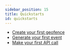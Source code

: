 ```yaml
---
sidebar_position: 15
title: Quickstarts
id: quickstarts
---
```


- [Create your first geofence](/quickstarts/create-your-first-geofence)
- [Generate your first event](/quickstarts/generate-your-first-event)
- [Make your first API call](/quickstarts/make-your-first-api-call)

